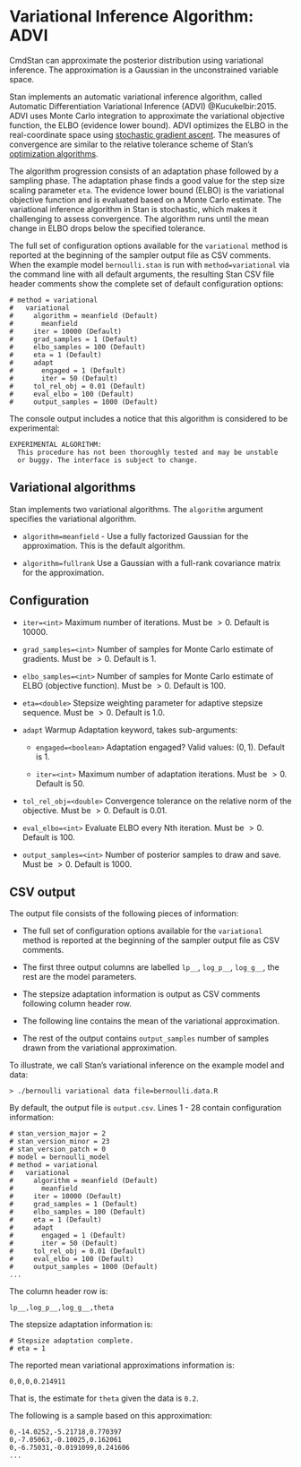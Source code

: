 # Variational Inference Algorithm: ADVI

CmdStan can approximate the posterior distribution using variational inference.
The approximation is a Gaussian in the unconstrained variable space.

Stan implements an automatic variational inference algorithm, called
Automatic Differentiation Variational Inference (ADVI) @Kucukelbir:2015.
ADVI uses Monte Carlo integration to approximate the variational
objective function, the ELBO (evidence lower bound).
ADVI optimizes the ELBO in the real-coordinate space using
[stochastic gradient ascent](https://mc-stan.org/docs/reference-manual/stochastic-gradient-ascent.html).
The measures of convergence are similar to the
relative tolerance scheme of Stan's
[optimization algorithms](https://mc-stan.org/docs/reference-manual/optimization-algorithms-chapter.html).

The algorithm progression consists of an adaptation phase followed by a sampling phase.
The adaptation phase finds a good value for the step size scaling parameter `eta`.
The evidence lower bound (ELBO) is the variational objective function and is evaluated based on a Monte Carlo estimate.
The variational inference algorithm in Stan is stochastic,
which makes it challenging to assess convergence.
The algorithm runs until the mean change in ELBO drops below
the specified tolerance.

The full set of configuration options available for the `variational` method is
reported at the beginning of the sampler output file as CSV comments.
When the example model `bernoulli.stan` is run with `method=variational`
via the command line with all default arguments,
the resulting Stan CSV file header comments show the complete set
of default configuration options:
```
# method = variational
#   variational
#     algorithm = meanfield (Default)
#       meanfield
#     iter = 10000 (Default)
#     grad_samples = 1 (Default)
#     elbo_samples = 100 (Default)
#     eta = 1 (Default)
#     adapt
#       engaged = 1 (Default)
#       iter = 50 (Default)
#     tol_rel_obj = 0.01 (Default)
#     eval_elbo = 100 (Default)
#     output_samples = 1000 (Default)
```

The console output includes a notice that this algorithm is considered to be experimental:
```
EXPERIMENTAL ALGORITHM:
  This procedure has not been thoroughly tested and may be unstable
  or buggy. The interface is subject to change.
```

## Variational algorithms

Stan implements two variational algorithms.
The `algorithm` argument specifies the variational algorithm.

- `algorithm=meanfield` - Use a fully factorized Gaussian for the approximation.
This is the default algorithm.

- `algorithm=fullrank` Use a Gaussian with a full-rank covariance matrix
for the approximation.


## Configuration

- `iter=<int>` Maximum number of iterations. Must be $> 0$. Default is $10000$.

- `grad_samples=<int>` Number of samples for Monte Carlo estimate of gradients. Must be $> 0$. Default is $1$.


- `elbo_samples=<int>` Number of samples for Monte Carlo estimate of ELBO (objective function). Must be $> 0$. Default is $100$.

- `eta=<double>` Stepsize weighting parameter for adaptive stepsize sequence. Must be $> 0$. Default is $1.0$.

- `adapt` Warmup Adaptation keyword, takes sub-arguments:

    + `engaged=<boolean>` Adaptation engaged? Valid values: $(0, 1)$. Default is $1$.

    + `iter=<int>` Maximum number of adaptation iterations. Must be $> 0$. Default is $50$.

- `tol_rel_obj=<double>` Convergence tolerance on the relative norm of the objective.  Must be $> 0$. Default is $0.01$.

- `eval_elbo=<int>` Evaluate ELBO every Nth iteration. Must be $> 0$. Default is 100.

- `output_samples=<int>` Number of posterior samples to draw and save. Must be $> 0$. Default is 1000.

## CSV output

The output file consists of the following pieces of information:

- The full set of configuration options available for the `variational` method is
reported at the beginning of the sampler output file as CSV comments.

- The first three output columns are labelled `lp__`, `log_p__`, `log_g__`, the rest are the model parameters.

- The stepsize adaptation information is output as CSV comments following column header row.

- The following line contains the mean of the variational approximation.

- The rest of the output contains `output_samples` number of samples drawn from the variational approximation.

To illustrate, we call Stan's variational inference on the example model and data:
```
> ./bernoulli variational data file=bernoulli.data.R
```

By default, the output file is `output.csv`.
Lines 1 - 28 contain configuration information:
```
# stan_version_major = 2
# stan_version_minor = 23
# stan_version_patch = 0
# model = bernoulli_model
# method = variational
#   variational
#     algorithm = meanfield (Default)
#       meanfield
#     iter = 10000 (Default)
#     grad_samples = 1 (Default)
#     elbo_samples = 100 (Default)
#     eta = 1 (Default)
#     adapt
#       engaged = 1 (Default)
#       iter = 50 (Default)
#     tol_rel_obj = 0.01 (Default)
#     eval_elbo = 100 (Default)
#     output_samples = 1000 (Default)
...
```
The column header row is:
```
lp__,log_p__,log_g__,theta
```
The stepsize adaptation information is:
```
# Stepsize adaptation complete.
# eta = 1
```
The reported mean variational approximations information is:
```
0,0,0,0.214911
```
That is, the estimate for `theta` given the data is `0.2`.

The following is a sample based on this approximation:
```
0,-14.0252,-5.21718,0.770397
0,-7.05063,-0.10025,0.162061
0,-6.75031,-0.0191099,0.241606
...
```
